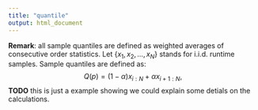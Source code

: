 ```yaml
---
title: "quantile"
output: html_document
---
```


**Remark**: all sample quantiles are defined as weighted averages of consecutive order statistics. Let $\{x_1, x_2, \ldots, x_N\}$ stands for i.i.d. runtime samples. Sample quantiles are defined as:
$$Q(p) = (1 - \alpha) x_{i:N}+ \alpha x_{i+1:N},$$
**TODO** this is just a example showing we could explain some detials on the calculations.

